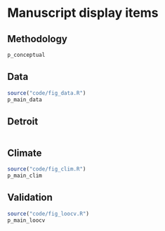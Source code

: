# Manuscript display items

## Methodology
```r
p_conceptual
```

## Data
```r

source("code/fig_data.R")  
p_main_data
```

## Detroit
```r
```
## Climate
```r
source("code/fig_clim.R")
p_main_clim
```


## Validation
```r
source("code/fig_loocv.R")
p_main_loocv
```
